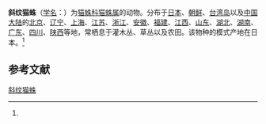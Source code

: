 {{Speciesbox
| name = 斜纹猫蛛
| status = 
| status_system = 
| image = Oxyopes.sertatus.female.-.tanikawa.jpg
| genus = Oxyopes
| species = sertatus
| authority = (L.Koch, 1877)<ref name='id14180'>{{cite web| url =http://www.bioinfo.cn/db05/BjdwSpecies.php?action=view&id=14180| title =斜纹猫蛛| work =《中国动物物种编目数据库》| publisher =中国科学院微生物研究所| author =中国科学院动物研究所| accessdate =2009-04-28| deadurl =yes| archiveurl =https://web.archive.org/web/20160305002431/http://www.bioinfo.cn/db05/BjdwSpecies.php?action=view&id=14180| archivedate =2016-03-05}}</ref>
}}

'''斜纹猫蛛'''（[[学名|学名]]：{{lang|la|''Oxyopes sertatus''}}）为[[猫蛛科|猫蛛科]][[猫蛛属|猫蛛属]]的动物。分布于[[日本|日本]]、[[朝鲜|朝鲜]]、[[台湾岛|台湾岛]]以及[[中国大陆|中国大陆]]的[[北京|北京]]、[[辽宁|辽宁]]、[[上海|上海]]、[[江苏|江苏]]、[[浙江|浙江]]、[[安徽|安徽]]、[[福建|福建]]、[[江西|江西]]、[[山东|山东]]、[[湖北|湖北]]、[[湖南|湖南]]、[[广东|广东]]、[[四川|四川]]、[[陕西|陕西]]等地，常栖息于灌木丛、草丛以及农田。该物种的模式产地在日本。<ref name='id14180'/>

== 参考文献 ==
{{reflist}}

{{Wikispecies|Oxyopes sertatus}}
{{Taxonbar|from=Q2436507}}

[[Category:猫蛛属|斜纹猫蛛]]


{{蜘蛛小作品}}